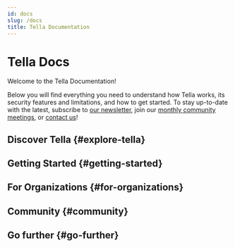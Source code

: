 ```yaml
---
id: docs
slug: /docs
title: Tella Documentation
---
```


# Tella Docs

Welcome to the Tella Documentation! 

Below you will find everything you need to understand how Tella works, its security features and limitations, and how to get started. To stay up-to-date with the latest, subscribe to [our newsletter](https://blog.wearehorizontal.org/#/portal), join our [monthly community meetings](/community-meetings), or [contact us](/contact-us)!


## Discover Tella {#explore-tella}

<div class="doc-card-list">
    <DocCard title="Features" description="Discover a list and description of Tella's features." link="/features" />
    <DocCard title="Security and Privacy" description="Learn about our security features and security audits" link="/security-and-privacy" />
    <DocCard title="Languages and Accessibility" description="Explore languages supported by Tella and our accessibility efforts." link="/accessibility" />
    <DocCard title="User Stories" description="Read about real-world use cases and deployments." link="/user-stories" />
</div>

## Getting Started {#getting-started}

<div class="doc-card-list">
    <DocCard title="Android Guide" description="Quick start guide for Tella users on Android" link="/get-started-android" />
    <DocCard title="iOS Guide" description="Quick start guide for Tella users on iPhone" link="/get-started-ios" />
    <DocCard title="Video Tutorials" description="Video guidance on how to get started" link="/video-tutorials" />
</div>

## For Organizations {#for-organizations}

<div class="doc-card-list">
    <DocCard title="Overview" description="Learn how organizations can use Tella for research, advocacy, or accountability processes" link="/for-organizations" />
    <DocCard title="Tella Web" description="The Tella Web connection empowers users to conveniently upload photos, videos, audio recordings, and text to their organization's server" link="/tella-web" />
    <DocCard title="Uwazi" description="The Uwazi connection lets organizations collect data from their Tella users and establish relationships between the data" />
    <DocCard title="Open Data Kit (ODK)" description="The ODK connection lets organizations collect data using custom forms from Tella" link="/odk" />
</div>

## Community {#community}

<div class="doc-card-list">
    <DocCard title="Community Meetings" description="Details about monthly Tella community calls" link="/community-meetings" />
    <DocCard title="Open Source" description="Information on Tella's commitment to Open Source and links to repositories" link="/open-source" />
    <DocCard title="Translating Tella" description="Information on how to help translating Tella" link="/translating-tella" />
</div>


## Go further {#go-further}

<div class="doc-card-list">
    <DocCard title="FAQs" description="Find answers to common questions" link="/faq" />
    <DocCard title="Contact Us" description="Reach out for support or inquiries" link="/contact-us" />
    <DocCard title="What's New" description="Find the changelog and release information of Tella apps" link="/releases" />
    <DocCard title="Privacy Policy" description="Tella's privacy policy" link="/privacy" />
</div>